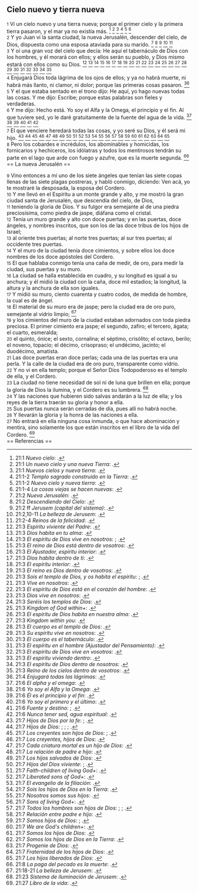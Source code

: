 == Cielo nuevo y tierra nueva ==

{{anchor|1}} <small>1</small> Vi un cielo nuevo y una tierra nueva; porque el primer cielo y la primera tierra pasaron, y el mar ya no existía más. <ref>21:1 ''Nuevo cielo'': {{lib|LU|15|7|1}}.</ref> <ref>21:1 ''Un nuevo cielo y una nueva Tierra'': {{lib|LU|135|5|4}}.</ref> <ref>21:1 ''Nuevos cielos y nueva tierra'': {{lib|LU|176|1|6}}.</ref> <ref>21:1-2 ''Templo sagrado construido en la Tierra'': {{lib|LU|55|1|1}}.</ref> <ref>21:1-2 ''Nuevo cielo y nueva tierra'': {{lib|LU|52|7|11}}.</ref> <ref>21:1-4 ''La cosas viejas se hacen nuevas'': {{lib|LU|55|6|4}}.</ref><br>
{{anchor|2}} <small>2</small> Y yo Juan vi la santa ciudad, la nueva Jerusalén, descender del cielo, de Dios, dispuesta como una esposa ataviada para su marido. <ref>21:2 ''Nueva Jerusalén'': {{lib|LU|176|1|6}}.</ref> <ref>21:2 ''Descendiendo del Cielo'': {{lib|LU|55|1|3}}.</ref> <ref>21:2 ff ''Jerusem (capital del sistema)'': {{lib|LU|15|7|5}}.</ref> <ref>21:2,10-11 ''La belleza de Jerusem'': {{lib|LU|46|4|5}}.</ref> <ref>21:2-4 ''Reinos de la felicidad'': {{lib|LU|121|5|11}}.</ref><br>
{{anchor|3}} <small>3</small> Y oí una gran voz del cielo que decía: He aquí el tabernáculo de Dios con los hombres, y él morará con ellos; y ellos serán su pueblo, y Dios mismo estará con ellos como su Dios. <ref>21:3 ''Espíritu viviente del Padre'': {{lib|LU|146|3|5}}.</ref> <ref>21:3 ''Dios habita en tu alma'': {{lib|LU|133|4|4}}.</ref> <ref>21:3 ''El espíritu de Dios vive en nosotros'': {{lib|LU|133|4|5}}; {{lib|LU|16|9|4}}.</ref> <ref>21:3 ''El reino de Dios está dentro de vosotros'': {{lib|LU|195|10|4}}.</ref> <ref>21:3 ''El Ajustador, espíritu interior'': {{lib|LU|107|4|7}}.</ref> <ref>21:3 ''Dios habita dentro de ti'': {{lib|LU|148|6|10}}.</ref> <ref>21:3 ''El espíritu interior'': {{lib|LU|134|4|7}}.</ref> <ref>21:3 ''El reino es Dios dentro de vosotros'': {{lib|LU|140|1|5}}.</ref> <ref>21:3 ''Sois el templo de Dios, y os habita el espíritu'': {{lib|LU|34|6|7}}; {{lib|LU|34|6|7}}.</ref> <ref>21:3 ''Vive en nosotros'': {{lib|LU|3|1|4}}.</ref> <ref>21:3 ''El espíritu de Dios está en el corazón del hombre'': {{lib|LU|131|10|4}}.</ref> <ref>21:3 ''Dios vive en nosotros'': {{lib|LU|12|7|12}}.</ref> <ref>21:3 ''Seréis los templos de Dios'': {{lib|LU|143|2|4}}.</ref> <ref>21:3 ''Kingdom of God within+'': {{lib|LU|170|2|20}}.</ref> <ref>21:3 ''El espíritu de Dios habita en nuestra alma'': {{lib|LU|131|10|2}}.</ref> <ref>21:3 ''Kingdom within you'': {{lib|LU|170|1|8}}.</ref> <ref>21:3 ''El cuerpo es el templo de Dios'': {{lib|LU|1|4|2}}.</ref> <ref>21:3 ''Su espíritu vive en nosotros'': {{lib|LU|2|5|6}}.</ref> <ref>21:3 ''El cuerpo es el tabernáculo'': {{lib|LU|110|1|5}}.</ref> <ref>21:3 ''El espíritu en el hombre (Ajustador del Pensamiento)'': {{lib|LU|103|1|6}}.</ref> <ref>21:3 ''El espíritu de Dios vive en vosotros'': {{lib|LU|167|7|4}}.</ref> <ref>21:3 ''El espíritu viviendo dentro'': {{lib|LU|5|2|3}}.</ref> <ref>21:3 ''El espíritu de Dios dentro de nosotros'': {{lib|LU|141|2|1}}.</ref> <ref>21:3 ''Reino de los cielos dentro de vosotros'': {{lib|LU|108|6|2}}.</ref><br>
{{anchor|4}} <small>4</small> Enjugará Dios toda lágrima de los ojos de ellos; y ya no habrá muerte, ni habrá más llanto, ni clamor, ni dolor; porque las primeras cosas pasaron. <ref>21:4 ''Enjugará todas las lágrimas'': {{lib|LU|27|1|5}}.</ref><br>
{{anchor|5}} <small>5</small> Y el que estaba sentado en el trono dijo: He aquí, yo hago nuevas todas las cosas. Y me dijo: Escribe; porque estas palabras son fieles y verdaderas.<br>
{{anchor|6}} <small>6</small> Y me dijo: Hecho está. Yo soy el Alfa y la Omega, el principio y el fin. Al que tuviere sed, yo le daré gratuitamente de la fuente del agua de la vida. <ref>21:6 ''El alpha y el omega'': {{lib|LU|10|7|1}}.</ref> <ref>21:6 ''Yo soy el Alfa y la Omega'': {{lib|LU|128|1|10}}.</ref> <ref>21:6 ''Él es el principio y el fin'': {{lib|LU|2|1|5}}.</ref> <ref>21:6 ''Yo soy el primero y el último'': {{lib|LU|97|7|6}}.</ref> <ref>21:6 ''Fuente y destino'': {{lib|LU|2|1|2}}; {{lib|LU|2|1|2}}.</ref> <ref>21:6 ''Nunca tener sed, agua espiritual'': {{lib|LU|34|6|8}}.</ref><br>
{{anchor|7}} <small>7</small> El que venciere heredará todas las cosas, y yo seré su Dios, y él será mi hijo. <ref>21:7 ''Hijos de Dios por la fe'': {{lib|LU|141|2|2}}; {{lib|LU|40|6|1}}.</ref> <ref>21:7 ''Hijos de Dios'': {{lib|LU|142|5|2}}; {{lib|LU|170|2|20}}; {{lib|LU|34|6|10}}; {{lib|LU|8|6|4}}.</ref> <ref>21:7 ''Los creyentes son hijos de Dios'': {{lib|LU|180|1|6}}; {{lib|LU|181|2|14}}.</ref> <ref>21:7 ''Los creyentes, hijos de Dios'': {{lib|LU|181|2|12}}.</ref> <ref>21:7 ''Cada criatura mortal es un hijo de Dios'': {{lib|LU|196|0|2}}.</ref> <ref>21:7 ''La relación de padre e hijo'': {{lib|LU|131|10|8}}.</ref> <ref>21:7 ''Los hijos salvados de Dios'': {{lib|LU|170|2|8}}.</ref> <ref>21:7 ''Hijos del Dios viviente'': {{lib|LU|140|1|6}}; {{lib|LU|149|2|10}}.</ref> <ref>21:7 ''Faith-children of living God+'': {{lib|LU|142|1|1}}.</ref> <ref>21:7 ''Liberated sons of God+'': {{lib|LU|170|2|20}}.</ref> <ref>21:7 ''El evangelio de la filiación'': {{lib|LU|190|3|1}}.</ref> <ref>21:7 ''Sois los hijos de Dios en la Tierra'': {{lib|LU|193|0|3}}.</ref> <ref>21:7 ''Nosotros somos sus hijos'': {{lib|LU|149|6|8}}.</ref> <ref>21:7 ''Sons of living God+'': {{lib|LU|140|3|16}}.</ref> <ref>21:7 ''Todos los hombres son hijos de Dios'': {{lib|LU|190|5|4}}; {{lib|LU|193|1|2}}; {{lib|LU|99|5|5}}.</ref> <ref>21:7 ''Relación entre padre e hijo'': {{lib|LU|131|10|6}}.</ref> <ref>21:7 ''Somos hijos de Dios'': {{lib|LU|2|5|4}}; {{lib|LU|5|4|8}}.</ref> <ref>21:7 ''We are God's children+'': {{lib|LU|141|4|2}}.</ref> <ref>21:7 ''Somos los hijos de Dios'': {{lib|LU|131|10|2}}.</ref> <ref>21:7 ''Somos los hijos de Dios en la Tierra'': {{lib|LU|193|0|5}}.</ref> <ref>21:7 ''Progenie de Dios'': {{lib|LU|1|3|1}}.</ref> <ref>21:7 ''Fraternidad de los hijos de Dios'': {{lib|LU|153|2|4}}.</ref> <ref>21:7 ''Los hijos liberados de Dios'': {{lib|LU|143|2|7}}.</ref><br>
{{anchor|8}} <small>8</small> Pero los cobardes e incrédulos, los abominables y homicidas, los fornicarios y hechiceros, los idólatras y todos los mentirosos tendrán su parte en el lago que arde con fuego y azufre, que es la muerte segunda. <ref>21:8 ''La paga del pecado es la muerte'': {{lib|LU|46|8|4}}.</ref><br>
== La nueva Jerusalén ==

{{anchor|9}} <small>9</small> Vino entonces a mí uno de los siete ángeles que tenían las siete copas llenas de las siete plagas postreras, y habló conmigo, diciendo: Ven acá, yo te mostraré la desposada, la esposa del Cordero.<br>
{{anchor|10}} <small>10</small> Y me llevó en el Espíritu a un monte grande y alto, y me mostró la gran ciudad santa de Jerusalén, que descendía del cielo, de Dios,<br>
{{anchor|11}} <small>11</small> teniendo la gloria de Dios. Y su fulgor era semejante al de una piedra preciosísima, como piedra de jaspe, diáfana como el cristal.<br>
{{anchor|12}} <small>12</small> Tenía un muro grande y alto con doce puertas; y en las puertas, doce ángeles, y nombres inscritos, que son los de las doce tribus de los hijos de Israel;<br>
{{anchor|13}} <small>13</small> al oriente tres puertas; al norte tres puertas; al sur tres puertas; al occidente tres puertas.<br>
{{anchor|14}} <small>14</small> Y el muro de la ciudad tenía doce cimientos, y sobre ellos los doce nombres de los doce apóstoles del Cordero.<br>
{{anchor|15}} <small>15</small> El que hablaba conmigo tenía una caña de medir, de oro, para medir la ciudad, sus puertas y su muro.<br>
{{anchor|16}} <small>16</small> La ciudad se halla establecida en cuadro, y su longitud es igual a su anchura; y él midió la ciudad con la caña, doce mil estadios; la longitud, la altura y la anchura de ella son iguales.<br>
{{anchor|17}} <small>17</small> Y midió su muro, ciento cuarenta y cuatro codos, de medida de hombre, la cual es de ángel.<br>
{{anchor|18}} <small>18</small> El material de su muro era de jaspe; pero la ciudad era de oro puro, semejante al vidrio limpio; <ref>21:18-21 ''La belleza de Jerusem'': {{lib|LU|46|4|5}}.</ref><br>
{{anchor|19}} <small>19</small> y los cimientos del muro de la ciudad estaban adornados con toda piedra preciosa. El primer cimiento era jaspe; el segundo, zafiro; el tercero, ágata; el cuarto, esmeralda;<br>
{{anchor|20}} <small>20</small> el quinto, ónice; el sexto, cornalina; el séptimo, crisólito; el octavo, berilo; el noveno, topacio; el décimo, crisopraso; el undécimo, jacinto; el duodécimo, amatista.<br>
{{anchor|21}} <small>21</small> Las doce puertas eran doce perlas; cada una de las puertas era una perla. Y la calle de la ciudad era de oro puro, transparente como vidrio.<br>
{{anchor|22}} <small>22</small> Y no vi en ella templo; porque el Señor Dios Todopoderoso es el templo de ella, y el Cordero.<br>
{{anchor|23}} <small>23</small> La ciudad no tiene necesidad de sol ni de luna que brillen en ella; porque la gloria de Dios la ilumina, y el Cordero es su lumbrera. <ref>21:23 ''Sistema de iluminación de Jerusem'': {{lib|LU|46|1|4}}.</ref><br>
{{anchor|24}} <small>24</small> Y las naciones que hubieren sido salvas andarán a la luz de ella; y los reyes de la tierra traerán su gloria y honor a ella.<br>
{{anchor|25}} <small>25</small> Sus puertas nunca serán cerradas de día, pues allí no habrá noche.<br>
{{anchor|26}} <small>26</small> Y llevarán la gloria y la honra de las naciones a ella.<br>
{{anchor|27}} <small>27</small> No entrará en ella ninguna cosa inmunda, o que hace abominación y mentira, sino solamente los que están inscritos en el libro de la vida del Cordero. <ref>21:27 ''Libro de la vida'': {{lib|LU|27|5|1}}.</ref><br>
== Referencias ==

<references />
